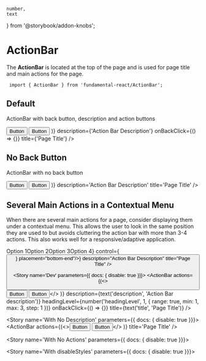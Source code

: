     number,
    text
} from '@storybook/addon-knobs';

<Meta title="Component API/ActionBar" component={ActionBar} />

# ActionBar

The **ActionBar** is located at the top of the page and is used for page title and main actions for the page.

```
 import { ActionBar } from 'fundamental-react/ActionBar';
 ```

## Default

ActionBar with back button, description and action buttons

<Preview withToolbar>
  <Story name='Default'>
      <ActionBar
        actions={(
            <>
                <Button>Button</Button>
                <Button option='emphasized'>Button</Button>
            </>
        )}
        description={'Action Bar Description'}
        onBackClick={() => {}}
        title={'Page Title'} />
  </Story>
</Preview>

## No Back Button

ActionBar with no back button

<Preview withToolbar>
  <Story name='Without Back Button'>
        <ActionBar
        actions={(<><Button>Button</Button>
            <Button option='emphasized'>Button</Button></>
        )}
        description='Action Bar Description'
        title='Page Title' />
    </Story>
</Preview>

## Several Main Actions in a Contextual Menu

When there are several main actions for a page, consider displaying them under a contextual menu. This
allows the user to look in the same position they are used to but avoids cluttering the action bar with
more than 3-4 actions. This also works well for a responsive/adaptive application.

<Preview withToolbar>
  <Story name='With ContextualMenu'>
      <ActionBar
        actions={<Popover body={<Menu><Menu.List><Menu.Item url="#">Option 1</Menu.Item><Menu.Item url="#">Option 2</Menu.Item><Menu.Item url="#">Option 3</Menu.Item><Menu.Item url="#">Option 4</Menu.Item></Menu.List></Menu>} control={<Button glyph="vertical-grip" option="transparent"/>} placement="bottom-end"/>}
        description="Action Bar Description"
        title="Page Title"
        />
  </Story>
</Preview>

<!-- NOTE: for subComponents, use subcomponents prop -->
<Props of={ActionBar} />

<!-- Stories excluded from documentation page -->

<Story name='Dev' parameters={{ docs: { disable: true }}}>
    <ActionBar
        actions={(<><Button>Button</Button>
            <Button option='emphasized'>Button</Button></>
        )}
        description={text('description', 'Action Bar description')}
        headingLevel={number('headingLevel', 1, {
            range: true,
            min: 1,
            max: 3,
            step: 1
        })}
        onBackClick={() => {}}
        title={text('title', 'Page Title')} />
</Story>

<Story name='With No Description' parameters={{ docs: { disable: true }}}>
   <ActionBar
        actions={(<><Button>Button</Button>
            <Button option='emphasized'>Button</Button></>
        )}
        title='Page Title' />
</Story>

<Story name='With No Actions' parameters={{ docs: { disable: true }}}>
     <ActionBar
        title='Page Title' />
</Story>

<Story name='With disableStyles' parameters={{ docs: { disable: true }}}>
    <ActionBar disableStyles title='default' />
</Story>
